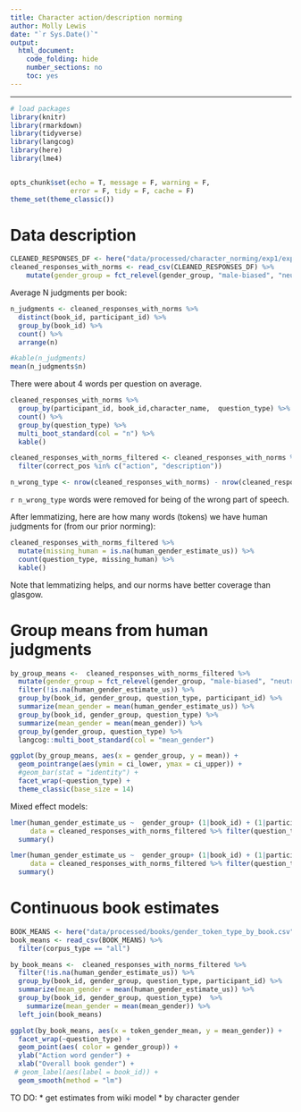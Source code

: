 ```yaml
---
title: Character action/description norming
author: Molly Lewis 
date: "`r Sys.Date()`"
output: 
  html_document:
    code_folding: hide
    number_sections: no
    toc: yes
---
```

  
******

```r
# load packages
library(knitr)
library(rmarkdown)
library(tidyverse)
library(langcog)
library(here)
library(lme4) 


opts_chunk$set(echo = T, message = F, warning = F, 
               error = F, tidy = F, cache = F)
theme_set(theme_classic())

```

# Data description
```r
CLEANED_RESPONSES_DF <- here("data/processed/character_norming/exp1/exp1_response_data.csv")
cleaned_responses_with_norms <- read_csv(CLEANED_RESPONSES_DF) %>%
    mutate(gender_group = fct_relevel(gender_group, "male-biased", "neutral")) 
```

Average N judgments per book:
```r
n_judgments <- cleaned_responses_with_norms %>%
  distinct(book_id, participant_id) %>%
  group_by(book_id) %>%
  count() %>%
  arrange(n) 

#kable(n_judgments)
mean(n_judgments$n)
```

There were about 4 words per question on average. 
```r
cleaned_responses_with_norms %>%
  group_by(participant_id, book_id,character_name,  question_type) %>%
  count() %>%
  group_by(question_type) %>%
  multi_boot_standard(col = "n") %>%
  kable()
```

```r
cleaned_responses_with_norms_filtered <- cleaned_responses_with_norms %>%
  filter(correct_pos %in% c("action", "description"))

n_wrong_type <- nrow(cleaned_responses_with_norms) - nrow(cleaned_responses_with_norms_filtered)
```
`r n_wrong_type` words were removed for being of the wrong part of speech. 

After lemmatizing, here are how many words (tokens) we have human judgments for (from our prior norming):
```r
cleaned_responses_with_norms_filtered %>%
  mutate(missing_human = is.na(human_gender_estimate_us)) %>%
  count(question_type, missing_human) %>%
  kable()
```

Note that lemmatizing helps, and our norms have better coverage than glasgow. 

# Group means from human judgments
```r
by_group_means <-  cleaned_responses_with_norms_filtered %>%
  mutate(gender_group = fct_relevel(gender_group, "male-biased", "neutral")) %>%
  filter(!is.na(human_gender_estimate_us)) %>%
  group_by(book_id, gender_group, question_type, participant_id) %>%
  summarize(mean_gender = mean(human_gender_estimate_us)) %>%
  group_by(book_id, gender_group, question_type) %>%
  summarize(mean_gender = mean(mean_gender)) %>%
  group_by(gender_group, question_type) %>%
  langcog::multi_boot_standard(col = "mean_gender")

ggplot(by_group_means, aes(x = gender_group, y = mean)) +
  geom_pointrange(aes(ymin = ci_lower, ymax = ci_upper)) +
  #geom_bar(stat = "identity") +
  facet_wrap(~question_type) +
  theme_classic(base_size = 14)
```


Mixed effect models:
```r
lmer(human_gender_estimate_us ~  gender_group+ (1|book_id) + (1|participant_id),
     data = cleaned_responses_with_norms_filtered %>% filter(question_type == "activity")) %>%
  summary()

lmer(human_gender_estimate_us ~  gender_group+ (1|book_id) + (1|participant_id),
     data = cleaned_responses_with_norms_filtered %>% filter(question_type == "description")) %>%
  summary()
```

# Continuous book estimates
```r
BOOK_MEANS <- here("data/processed/books/gender_token_type_by_book.csv")
book_means <- read_csv(BOOK_MEANS) %>%
  filter(corpus_type == "all")

by_book_means <-  cleaned_responses_with_norms_filtered %>%
  filter(!is.na(human_gender_estimate_us)) %>%
  group_by(book_id, gender_group, question_type, participant_id) %>%
  summarize(mean_gender = mean(human_gender_estimate_us)) %>%
  group_by(book_id, gender_group, question_type)  %>%
    summarize(mean_gender = mean(mean_gender)) %>%
  left_join(book_means)

ggplot(by_book_means, aes(x = token_gender_mean, y = mean_gender)) +
  facet_wrap(~question_type) +
  geom_point(aes( color = gender_group)) +
  ylab("Action word gender") +
  xlab("Overall book gender") +
 # geom_label(aes(label = book_id)) +
  geom_smooth(method = "lm")

```

TO DO: 
* get estimates from wiki model
*  by character gender

